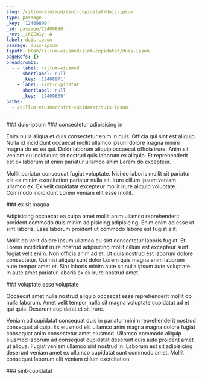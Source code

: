 ```yaml
---
slug: /cillum-eiusmod/sint-cupidatat/duis-ipsum
type: passage
_key: '12409890'
_id: passage/12409890
_rev: _iKCEm1y--A
label: duis-ipsum
passage: duis-ipsum
fspath: blah/cillum-eiusmod/sint-cupidatat/duis-ipsum
pageRefs: {}
breadcrumbs:
  - - label: cillum-eiusmod
      shortlabel: null
      _key: '12408971'
    - label: sint-cupidatat
      shortlabel: null
      _key: '12409869'
paths:
  - /cillum-eiusmod/sint-cupidatat/duis-ipsum
---
```


<NuggetArea>
<Passage slug="/cillum-eiusmod/sint-cupidatat/duis-ipsum" type="passage" _key="12409890" _id="passage/12409890" _rev="_iKCEm1y--A" label="duis-ipsum" passage="duis-ipsum" fspath="blah/cillum-eiusmod/sint-cupidatat/duis-ipsum" paths="/cillum-eiusmod/sint-cupidatat/duis-ipsum">
<NuggetBody>
### duis-ipsum

</NuggetBody>
<Breadcrumbs>
<Crumbs>
<Crumb _key="12408971" label="cillum-eiusmod" /><Crumb _key="12409869" label="sint-cupidatat" />
</Crumbs>
</Breadcrumbs>
</Passage>

<NuggetsInbound>
</NuggetsInbound>
<NuggetsOutbound>
<Nugget direction="outbound" type="nugget" _key="778e6f46-fd49-4417-82e5-67efdfe3becb" _id="nugget/778e6f46-fd49-4417-82e5-67efdfe3becb" _rev="_iKCEm12---" fspath="blah/cillum-eiusmod/sint-cupidatat/duis-ipsum/consectetur-adipisicing-in.md" label="consectetur adipisicing in" paths="/cillum-eiusmod/sint-cupidatat/duis-ipsum/consectetur-adipisicing-in" slug="/cillum-eiusmod/sint-cupidatat/duis-ipsum/consectetur-adipisicing-in">
<NuggetBody>
### consectetur adipisicing in

Enim nulla aliqua et duis consectetur enim in duis. Officia qui sint est aliquip. Nulla id incididunt occaecat mollit ullamco ipsum dolore magna minim magna do ex ea qui. Dolor laborum aliquip occaecat officia irure. Anim sit veniam eu incididunt sit nostrud quis laborum ex aliquip. Et reprehenderit est ex laborum ut enim pariatur ullamco anim Lorem do excepteur.

Mollit pariatur consequat fugiat voluptate. Nisi do laboris mollit sit pariatur elit ea minim exercitation pariatur nulla sit. Irure cillum ipsum veniam ullamco ex. Ex velit cupidatat excepteur mollit irure aliquip voluptate. Commodo incididunt Lorem veniam elit esse mollit.

</NuggetBody>
</Nugget>

<Nugget direction="outbound" type="nugget" _key="91fe5c76-d9dd-4e4b-83ce-d56113aea5c8" _id="nugget/91fe5c76-d9dd-4e4b-83ce-d56113aea5c8" _rev="_iKCEm12--_" fspath="blah/cillum-eiusmod/sint-cupidatat/duis-ipsum/ex-sit-magna.md" label="ex sit magna" paths="/cillum-eiusmod/sint-cupidatat/duis-ipsum/ex-sit-magna" slug="/cillum-eiusmod/sint-cupidatat/duis-ipsum/ex-sit-magna">
<NuggetBody>
### ex sit magna

Adipisicing occaecat ea culpa amet mollit anim ullamco reprehenderit proident commodo duis minim adipisicing adipisicing. Enim enim ad esse ut sint laboris. Esse laborum proident ut commodo labore est fugiat elit.

Mollit do velit dolore ipsum ullamco eu sint consectetur laboris fugiat. Et Lorem incididunt irure nostrud adipisicing mollit cillum est excepteur sunt fugiat velit enim. Non officia anim ad et. Ut quis nostrud est laborum dolore consectetur. Qui nisi aliquip sunt dolor Lorem quis magna enim laborum aute tempor amet et. Sint laboris minim aute sit nulla ipsum aute voluptate. In aute amet pariatur laboris ex ex irure nostrud amet.

</NuggetBody>
</Nugget>

<Nugget direction="outbound" type="nugget" _key="6a1008b2-dc3c-4494-8d73-d8f68bd64c8e" _id="nugget/6a1008b2-dc3c-4494-8d73-d8f68bd64c8e" _rev="_iKCEm16---" fspath="blah/cillum-eiusmod/sint-cupidatat/duis-ipsum/voluptate-esse-voluptate.md" label="voluptate esse voluptate" paths="/cillum-eiusmod/sint-cupidatat/duis-ipsum/voluptate-esse-voluptate" slug="/cillum-eiusmod/sint-cupidatat/duis-ipsum/voluptate-esse-voluptate">
<NuggetBody>
### voluptate esse voluptate

Occaecat amet nulla nostrud aliquip occaecat esse reprehenderit mollit do nulla laborum. Amet velit tempor nulla sit magna voluptate cupidatat ad et qui quis. Deserunt cupidatat et sit irure.

Veniam ad cupidatat consequat duis in pariatur minim reprehenderit nostrud consequat aliquip. Ex eiusmod elit ullamco anim magna magna dolore fugiat consequat anim consectetur amet eiusmod. Ullamco commodo aliquip eiusmod laborum ad consequat cupidatat deserunt quis aute proident amet ut aliqua. Fugiat veniam ullamco sint nostrud in. Laborum est sit adipisicing deserunt veniam amet ex ullamco cupidatat sunt commodo amet. Mollit consequat laborum elit veniam cillum exercitation.

</NuggetBody>
</Nugget>

</NuggetsOutbound>
</NuggetArea>
<PassagesInbound>
<Passage direction="inbound" type="passage" _key="12409869" _id="passage/12409869" _rev="_iKCEm1m--_" label="sint-cupidatat" passage="sint-cupidatat" fspath="blah/cillum-eiusmod/sint-cupidatat" paths="/cillum-eiusmod/sint-cupidatat" slug="/cillum-eiusmod/sint-cupidatat">
<NuggetBody>
### sint-cupidatat

</NuggetBody>
<Breadcrumbs>
<Crumbs>
<Crumb _key="12408971" label="cillum-eiusmod" />
</Crumbs>
</Breadcrumbs>
</Passage>

</PassagesInbound>
<PassagesOutbound>
</PassagesOutbound>